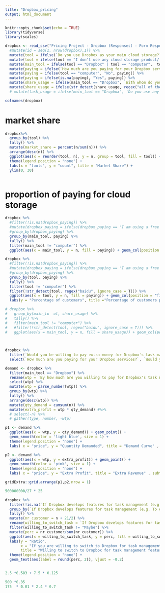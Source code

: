 ```yaml
---
title: "Dropbox_pricing"
output: html_document
---
```


```r
knitr::opts_chunk$set(echo = TRUE)
library(tidyverse)
library(scales)
```

```r
dropbox <- read_csv("Pricing Project - Dropbox (Responses) - Form Responses 1.csv") %>%
  #mutate(id = seq(1, nrow(dropbox),1)) %>%
  mutate(tool = ifelse(`Do you use Dropbox as your main cloud storage?` == 'Yes', "Dropbox", `What cloud storage product do you use mostly?`)) %>%
  mutate(tool = ifelse(tool == "I don't use any cloud storage product/ I only use whatever space my compute have.", "computer", tool)) %>%
  mutate(main_tool = ifelse(tool == "Dropbox" | tool == "computer",  tool, "Others")) %>% 
  mutate(paying = ifelse(`How much are you paying for your Dropbox services?` == "I am using a free account" | `Are you paying for the cloud storage you mentioned above?` == "No", "No", NA)) %>%
  mutate(paying = ifelse(tool == "computer", "No", paying)) %>%
  mutate(paying = ifelse(is.na(paying), "Yes", paying)) %>%
  mutate(share_usage = ifelse(main_tool == "Dropbox", `With whom do you share Dropbox files?`, `With whom do you share files?` )) %>%
  mutate(share_usage = ifelse(str_detect(share_usage, regex("all of the above", ignore_case = T)), "All of the above", share_usage)) %>%
  # mutate(task_usage = ifelse(main_tool == "Dropbox", `Do you use any task management tool? e.g. Trello, Wunderlist, Google Calendar, Airtable, Notion, etc.`, `Do you use any task management tool? e.g. Trello, Wunderlist, Google Calendar, Airtable, Notion, etc._1`))
```

```r
colnames(dropbox)
```


# market share
```r
dropbox%>%
  group_by(tool) %>%
  tally() %>% 
  mutate(market_share = percent(n/sum(n))) %>%
  arrange(desc(n)) %>%
  ggplot(aes(x = reorder(tool, n), y = n, group = tool, fill = tool)) + geom_text(aes(label = market_share), hjust = -0.2) + geom_col(alpha = 0.4) + coord_flip() +
  theme(legend.position = "none") +
  labs(x = "tools", y = "count", title = "Market Share") + 
  ylim(0, 30) 

```

```r

```

# proportion of paying for cloud storage
```r
dropbox %>% 
  #filter(!is.na(dropbox_paying)) %>%
  #mutate(dropbox_paying = ifelse(dropbox_paying == "I am using a free account", "No", "Yes")) %>%
  #group_by(dropbox_paying) %>%
  group_by(main_tool, paying) %>%
  tally() %>%
  filter(main_tool != "computer") %>%
  ggplot(aes(x = main_tool, y = n, fill = paying)) + geom_col(position = "fill", alpha = 0.8)
```

```r
dropbox %>% 
  #filter(!is.na(dropbox_paying)) %>%
  #mutate(dropbox_paying = ifelse(dropbox_paying == "I am using a free account", "No", "Yes")) %>%
  #group_by(dropbox_paying) %>%
  group_by(tool, paying) %>%
  tally() %>%
  filter(tool != "computer") %>%
  filter(!str_detect(tool, regex("baidu", ignore_case = T))) %>%
  ggplot(aes(x = tool, y = n, fill = paying)) + geom_col(position = "fill") +
  labs(y = "Percentage of customers", title ="Percentage of customers paying for clould storage service")
```

```r
# dropbox %>%
#   group_by(main_to  ol, share_usage) %>%
#   tally() %>%
#   filter(main_tool != "computer") %>%
#   #filter(!str_detect(tool, regex("baidu", ignore_case = T))) %>%
#   ggplot(aes(x = main_tool, y = n, fill = share_usage)) + geom_col(position = "fill", alpha = 0.6)
  
  
```


```r
dropbox %>%
  filter(`Would you be willing to pay extra money for Dropbox's task management features?` !="No" ) %>%
  select(`How much are you paying for your Dropbox services?`, `Would you be willing to pay extra money for Dropbox's task management features?`, `By how much are you willing to pay for Dropbox's task management features (in addition to what you are paying for its storage services)?`)
```
```r
demand <- dropbox %>%
  filter(main_tool == "Dropbox") %>%
  rename(wtp = `By how much are you willing to pay for Dropbox's task management features (in addition to what you are paying for its storage services)?`) %>%
  select(wtp) %>%
  mutate(wtp = parse_number(wtp)) %>%
  group_by(wtp) %>%
  tally() %>%
  arrange(desc(wtp)) %>%
  mutate(qty_demand = cumsum(n)) %>%
  mutate(extra_profit = wtp * qty_demand) #%>%
  # select(-n) %>%
  # gather(type, number, -wtp)

p1 <- demand %>%
  ggplot(aes(x = wtp, y = qty_demand)) + geom_point() +  
  geom_smooth(color = 'light blue', size = 1) +
  theme(legend.position = "none") +
  labs( x = "price", y = "Quantity Demanded", title = "Demand Curve" , subtitle = "for existing Dropbox customers")

p2 <- demand %>%
  ggplot(aes(x = wtp, y = extra_profit)) + geom_point() +  
  geom_smooth(color = 'pink', size = 1) +
  theme(legend.position = "none") +
  labs( x = "price", y = "Extra Profit", title = "Extra Revenue" , subtitle = "for existing Dropbox customers")

gridExtra::grid.arrange(p1,p2,nrow = 1)
```

```r
500000000/27 * 25
```

```r
dropbox %>%
  filter(!is.na(`If Dropbox develops features for task management (e.g. To do list, calendar), are you willing to switch to Dropbox?`)) %>%
  group_by(`If Dropbox develops features for task management (e.g. To do list, calendar), are you willing to switch to Dropbox?`) %>%
  tally() %>%
  mutate(nr_customer = n + 21/2) %>%
  rename(willing_to_switch_task = `If Dropbox develops features for task management (e.g. To do list, calendar), are you willing to switch to Dropbox?`) %>%
  filter(willing_to_switch_task != "Maybe") %>%
  mutate(perc = nr_customer/sum(nr_customer)) %>%
  ggplot(aes(x = willing_to_switch_task, y = perc, fill = willing_to_switch_task)) + geom_col() + 
  labs(y = "Ratio", 
       x = "If you are willing to switch to Dropbox for task management features", 
       title = "Willing to switch to Dropbox for task management features") +
  theme(legend.position = "none") +
  geom_text(aes(label = round(perc, 2)), vjust = -0.2)
  

```
```r
2.5 *0.583 + 7.5 * 0.125
```

```r
500 *0.35
175  * 0.01 * 2.4 * 0.7
```


